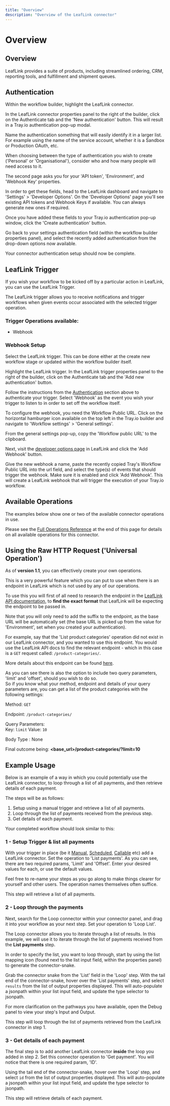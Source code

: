 ```yaml
---
title: "Overview"
description: "Overview of the LeafLink connector"
---
```


# Overview

## Overview

LeafLink provides a suite of products, including streamlined ordering, CRM, reporting tools, and fulfillment and shipment queues.

## Authentication

Within the workflow builder, highlight the LeafLink connector.

In the LeafLink connector properties panel to the right of the builder, click on the Authenticate tab and the 'New authentication' button. This will result in a Tray.io authentication pop-up modal.

Name the authentication something that will easily identify it in a larger list. For example using the name of the service account, whether it is a Sandbox or Production OAuth, etc.

When choosing between the type of authentication you wish to create ('Personal' or 'Organisational'), consider who and how many people will need access to it.

The second page asks you for your 'API token', 'Environment', and 'Webhook Key' properties.

In order to get these fields, head to the LeafLink dashboard and navigate to 'Settings' > 'Developer Options'. On the 'Developer Options' page you'll see existing API tokens and Webhook Keys if available. You can always generate new ones if required.

Once you have added these fields to your Tray.io authentication pop-up window, click the 'Create authentication' button.

Go back to your settings authentication field (within the workflow builder properties panel), and select the recently added authentication from the drop-down options now available.

Your connector authentication setup should now be complete.

## LeafLink Trigger

If you wish your workflow to be kicked off by a particular action in LeafLink, you can use the LeafLink Trigger.

The LeafLink trigger allows you to receive notifications and trigger workflows when given events occur associated with the selected trigger operation.

### Trigger Operations available:

- Webhook

### Webhook Setup

Select the LeafLink trigger. This can be done either at the create new workflow stage or updated within the workflow builder itself.

Highlight the LeafLink trigger. In the LeafLink trigger properties panel to the right of the builder, click on the Authenticate tab and the 'Add new authentication' button.

Follow the instructions from the [Authentication](#authentication) section above to authenticate your trigger. Select 'Webhook' as the event you wish your trigger to listen to in order to set off the workflow itself.

To configure the webhook, you need the Workflow Public URL. Click on the horizontal hamburger icon available on the top left in the Tray.io builder and navigate to 'Workflow settings' > 'General settings'.

From the general settings pop-up, copy the 'Workflow public URL' to the clipboard.

Next, visit the [developer options page](https://leaflink-integrations.leaflink.com/c/trayio/settings/developers/) in LeafLink and click the 'Add Webhook' button.

Give the new webhook a name, paste the recently copied Tray's Workflow Public URL into the url field, and select the type(s) of events that should trigger the webhook. Make sure it is enabled and click 'Add Webhook'. This will create a LeafLink webhook that will trigger the execution of your Tray.io workflow.

## Available Operations

The examples below show one or two of the available connector operations in use.

Please see the [Full Operations Reference](#operationsFull) at the end of this page for details on all available operations for this connector.

## Using the Raw HTTP Request ('Universal Operation')

As of **version 1.1**, you can effectively create your own operations.

This is a very powerful feature which you can put to use when there is an endpoint in LeafLink which is not used by any of our operations.

To use this you will first of all need to research the endpoint in the [LeafLink API documentation](https://developer.leaflink.com/api/docs/index.html), to **find the exact format** that LeafLink will be expecting the endpoint to be passed in.

Note that you will only need to add the suffix to the endpoint, as the base URL will be automatically set (the base URL is picked up from the value for 'Environment', set when you created your authentication).

For example, say that the 'List product categories' operation did not exist in our LeafLink connector, and you wanted to use this endpoint. You would use the LeafLink API docs to find the relevant endpoint - which in this case is a `GET` request called: `/product-categories/`.

More details about this endpoint can be found [here](https://developer.leaflink.com/api/docs/index.html#operation/product-categories_list).

As you can see there is also the option to include two query parameters, 'limit' and 'offset', should you wish to do so.<br/>So if you know what your method, endpoint and details of your query parameters are, you can get a list of the product categories with the following settings:

Method: `GET`

Endpoint: `/product-categories/`

Query Parameters:<br/>Key: `limit` Value: `10`

Body Type : None

Final outcome being: **<base_url>/product-categories/?limit=10**

## Example Usage

Below is an example of a way in which you could potentially use the LeafLink connector, to loop through a list of all payments, and then retrieve details of each payment.

The steps will be as follows:

1. Setup using a manual trigger and retrieve a list of all payments.
2. Loop through the list of payments received from the previous step.
3. Get details of each payment.

Your completed workflow should look similar to this:

### 1 - Setup Trigger & list all payments

With your trigger in place (be it [Manual](/connectors/triggers/manual-trigger/), [Scheduled](/connectors/triggers/scheduled-trigger/), [Callable](/connectors/triggers/callable-trigger/) etc) add a LeafLink connector. Set the operation to 'List payments'. As you can see, there are two required params, 'Limit' and 'Offset'. Enter your desired values for each, or use the default values.

Feel free to re-name your steps as you go along to make things clearer for yourself and other users. The operation names themselves often suffice.

This step will retrieve a list of all payments.

### 2 - Loop through the payments

Next, search for the Loop connector within your connector panel, and drag it into your workflow as your next step. Set your operation to 'Loop List'.

The Loop connector allows you to iterate through a list of results. In this example, we will use it to iterate through the list of payments received from the **List payments** step.

In order to specify the list, you want to loop through, start by using the list mapping icon (found next to the list input field, within the properties panel) to generate the connector-snake.

Grab the connector snake from the 'List' field in the 'Loop' step. With the tail end of the connector-snake, hover over the 'List payments' step, and select `results` from the list of output properties displayed. This will auto-populate a jsonpath within your list input field, and update the type selector to jsonpath.

For more clarification on the pathways you have available, open the Debug panel to view your step's Input and Output.

This step will loop through the list of payments retrieved from the LeafLink connector in step 1.

### 3 - Get details of each payment

The final step is to add another LeafLink connector **inside** the loop you added in step 2. Set this connector operation to 'Get payment'. You will notice that there is one required param, 'ID'.

Using the tail end of the connector-snake, hover over the 'Loop' step, and select `id` from the list of output properties displayed. This will auto-populate a jsonpath within your list input field, and update the type selector to jsonpath.

This step will retrieve details of each payment.
